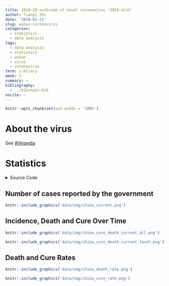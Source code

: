 ```yaml
---
title: 2019–20 outbreak of novel coronavirus '2019-nCoV'
author: Tianyi Shi
date: '2020-01-21'
slug: wuhan-coronavirus
categories:
  - statistics
  - data analysis
tags:
  - data analysis
  - statistics
  - wuhan
  - virus
  - coronavirus
term: 1-Hilary
week: 1
summary: ~
bibliography:
  - ../bib/main.bib
nocite: ~
---
```


```r
knitr::opts_chunk$set(out.width = '100%')
```

# About the virus

See [Wikipedia](https://en.wikipedia.org/wiki/2019–20_outbreak_of_novel_coronavirus)

# Statistics

<details><summary>Source Code</summary>
<p>

```r
library(tidyverse)
library(lubridate)
library(scales)
library(RColorBrewer)
library(maps)
library(mapdata)
library(maptools)

if('content' %in% dir()){setwd('content/special/data')}

source('ncov_commons.R')

# read data ---------------------------------------------------------------

read_ncov <- function(sheet, caseType, fn = 'wuhan.xlsx'){
  readxl::read_excel(fn, sheet = sheet) %>%
  replace(is.na(.), 0) %>% 
  mutate(date = as_date(date)) %>% 
  mutate_at(-1, cumsum) %>% 
  gather(location, !!caseType, -1) %>% 
  mutate(location=as_factor(location))
}

calc_ncov_params <- function(df){
  mutate(df,
         current = all-death-cure,
         deathRate = death/all,
         cureRate = cure/all)
}

ncov <- read_ncov('incidence-wiki', 'all') %>% 
  left_join(read_ncov('death-wiki', 'death')) %>% 
  left_join(read_ncov('cure-wiki', 'cure')) %>% 
  calc_ncov_params()

ncovByHubei <- 
  bind_rows(
    ncov %>% # hubei
      filter(location=='湖北省') %>% 
      select(-location) %>% 
      add_column(type='湖北'), 
    ncov %>% # non-hubei
      filter(location!='湖北省') %>% 
      group_by(date) %>% 
      summarise(all = sum(all, na.rm = TRUE),
                death = sum(death, na.rm = TRUE),
                cure = sum(cure, na.rm = TRUE)) %>% 
      calc_ncov_params() %>% 
      add_column(type='非湖北')
    )


typeColorPairs = c(cure='palegreen3', death='grey', current='khaki')

hubeiContrastColor = c(湖北="orangered2", 非湖北='seagreen3')

{ # death and cure rates
ncov %>% 
  ggplot(aes(date, deathRate))+
  geom_line(aes(group=location, alpha=log(current)))+
  geom_line(data = ncovByHubei, aes(color=type), size=1.1)+
  scale_alpha_continuous(guide=FALSE)+
  scale_y_continuous(limits = c(0,0.15), minor_breaks = seq(0, 0.15, 0.01), labels = scales::percent)+
  theme_default+
  dateScale+
  labs(title='死亡率趋势图', x='日期',y='死亡率',
       color = '地区',
       caption = '注：黑/灰色线为各省/市/区死亡率趋势，累计病例数表现为线条深浅。')+
  scale_color_manual(values=hubeiContrastColor)

ggsave('img/china_death_rate.png', width = 13, height = 8)

ncov %>% 
  ggplot(aes(date, cureRate))+
  geom_line(aes(group=location, alpha=log(current)))+
  geom_line(data = ncovByHubei, aes(color=type), size=1.1)+
  scale_alpha_continuous(guide=FALSE)+
  scale_y_continuous(limits = c(0,0.9), breaks = seq(0,0.8,0.2), labels = scales::percent)+
  theme_default+
  dateScale+
  labs(title='治愈率趋势图', x='日期',y='治愈率',
       color = '地区',
       caption = '注：黑/灰色线为各省/市/区治愈率趋势，累计病例数表现为线条深浅。')+
  scale_color_manual(values=hubeiContrastColor)

ggsave('img/china_cure_rate.png', width = 13, height = 8)
}

{ # 治愈死亡现存趋势
(p <- ncov %>%
  mutate(location = fct_reorder(location, -all, min)) %>% 
  select(-all) %>% 
  gather(type, cases, 3:5) %>% 
  mutate(type=factor(type, levels=names(typeColorPairs)))%>% 
  ggplot(aes(date, cases, fill=type))+
  geom_col()+
  scale_fill_manual(labels=c('治愈','死亡','现存'), values = typeColorPairs)+
  labs(title = '中国疫情趋势图', fill = '图例', x='日期', y='病例数')+
  theme_date+
  dateScale+
  scale_y_continuous(expand = c(0, 1))
)

ggsave('img/china_cure_death_current_all.png', width = 13, height = 8)

p + facet_wrap(~location, scales = 'free_y')+
  theme(axis.ticks.x = element_blank(),
        axis.text.x = element_blank())+
  labs(title = '中国各省市区疫情趋势图', fill = '图例')

ggsave('img/china_cure_death_current_facet.png', width = 13, height = 8)
}

{ # 现存
ncov %>% 
    ggplot(aes(date, current, fill=fct_reorder(location, -current, last)))+ 
    geom_area(position = position_stack())+
    dateScale+
    theme_date+
    fill_province+
    scale_y_continuous(breaks = seq(0, 70000, 10000))+
    labs(fill='省/市/区', x = '日期', y='现存病例数', 
         title = '中国现存病例趋势图')
ggsave('img/china_current.png', width = 13, height = 8)
}

setwd('../../..')
```

</p>
</details>

## Number of cases reported by the government

```r
knitr::include_graphics('data/img/china_current.png')
```

## Incidence, Death and Cure Over Time


```r
knitr::include_graphics('data/img/china_cure_death_current_all.png')
```

```r
knitr::include_graphics('data/img/china_cure_death_current_facet.png')
```

## Death and Cure Rates 

```r
knitr::include_graphics('data/img/china_death_rate.png')
```

```r
knitr::include_graphics('data/img/china_cure_rate.png')
```